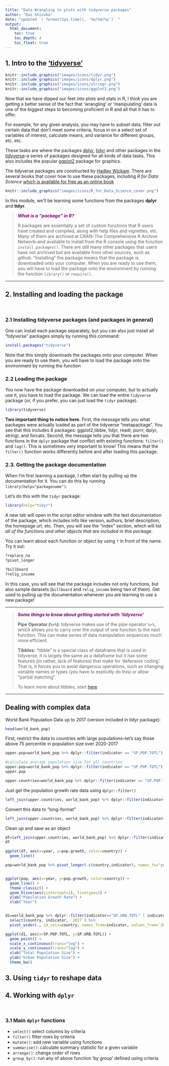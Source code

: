 ```yaml
---
title: "Data Wrangling to plots with tidyverse packages"
author: "Dai Shizuka"
date: "updated `r format(Sys.time(), '%m/%d/%y')` "
output: 
  html_document:
    toc: true
    toc_depth: 4
    toc_float: true
---
```


## 1. Intro to the ['tidyverse'](https://www.tidyverse.org/)

```r
knitr::include_graphics("images/icons/tidyr.png")
knitr::include_graphics("images/icons/dplyr.png")
knitr::include_graphics("images/icons/stringr.png")
knitr::include_graphics("images/icons/ggplot2.png")
```

Now that we have dipped our feet into plots and stats in R, I think you are getting a better sense of the fact that 'wrangling' or 'manipulating' data is one of the biggest steps to becoming proficient in R and all that it has to offer. 

For example, for any given analysis, you may have to subset data, filter out certain data that don't meet some criteria, focus in on a select set of variables of interest, calculate means, and variance for different groups, etc. etc. 

These tasks are where the packages [dplyr](https://dplyr.tidyverse.org/), [tidyr](https://tidyr.tidyverse.org/) and other packages in the [tidyverse](https://www.tidyverse.org/)--a series of packages designed for all kinds of data tasks. This also includes the popular [ggplot2](https://ggplot2.tidyverse.org/) package for graphics. 

The tidyverse packages are constructed by [Hadley Wickam](http://hadley.nz/). There are several books that cover how to use these packages, including *R for Data Science* [which is available for free as an online book](https://r4ds.had.co.nz/)

```r
knitr::include_graphics("images/icons/R_for_Data_Science_cover.png")
```

In this module, we'll be learning some functions from the packages **dplyr** and **tidyr**. 

><span style="color:purple">***What is a "package" in R?***</span>
>
>R packages are essentially a set of custom functions that R users have created and compiled, along with help files and vignettes, etc. Many of them are archived at CRAN--The Comprehensive R Archive Network--and available to install from the R console using the function `install.packages()`. There are still many other packages that users have not archived but are available from other sources, such as github. "Installing" the package means that the package is downloaded onto your computer. When you are ready to use them, you will have to load the package onto the environment by running the function `library()` or `require()`. 



***


## 2. Installing and loading the package

<br>

### 2.1 Installing tidyverse packages (and packages in general)

One can install each package separately, but you can also just install all "tidyverse" packages simply by running this command:

```r
install.packages("tidyverse")
```

Note that this simply downloads the packages onto your computer. When you are ready to use them, you will have to load the package onto the environment by running the function

### 2.2 Loading the package

You now have the package downloaded on your computer, but to actually use it, you have to load the package. We can load the entire `tidyverse` package (or, if you prefer, you can just load the `tidyr` package).

```r
library(tidyverse)
```

**Two important thing to notice here.** First, the message tells you what packages were actually loaded as part of the tidyverse "metapackage". You see that this includes 8 packages: ggplot2,tibble, tidyr, readr, purrr, dplyr, stringr, and forcats. Second, the message tells you that there are two functions in the `dplyr` package that conflict with existing functions: `filter()` and `lag()`. This is sometimes very important to know! This means that the `filter()` function works differently before and after loading this package.

### 2.3. Getting the package documentation

When I'm first learning a package, I often start by pulling up the documentation for it. You can do this by running `library(help="packagename")`.

Let's do this with the `tidyr` package:

```r
library(help="tidyr")
```

A new tab will open in the script editor window with the text documentation of the package, which includes info like version, authors, brief description, the homepage url, etc. Then, you will see the "index" section, which will list *all of the functions and other objects that are included in this package*. 

You can learn about each function or object by using `?` in front of the name. Try it out:

```r
?replace_na
?pivot_longer

?billboard
?relig_income
```

In this case, you will see that the package includes not only functions, but also sample datasets (`billboard` and `relig_income` being two of them). Get used to pulling up the documentation whenever you are learning to use a new package!

***

><span style="color:purple">***Some things to know about getting started with 'tidyverse'***</span>
>
>**Pipe Operator (`%>%`):**
>tidyverse makes use of the pipe operator `%>%`, which allows you to carry over the output of one function to the next function. This can make series of data manipulation sequences much more efficient. 
>
>**Tibbles:**
>"tibble" is a special class of dataframe that is used in tidyverse. It is largely the same as a dataframe but it has some features (or rather, lack of features) that make for 'defensive coding'. That is, it forces you to avoid dangerous operations, such as changing variable names or types (you have to explicitly do this) or allow "partial matching".
>
>To learn more about tibbles, start [here](https://tibble.tidyverse.org/)


***

## Dealing with complex data

World Bank Population Data up to 2017 (version included in tidyr package):

```r
head(world_bank_pop)
```
First, restrict the data to countries with large populations--let's say those above 75 percentile in population size over 2020-2017

```r
upper.pop=world_bank_pop %>% dplyr::filter(indicator == "SP.POP.TOTL") %>% pull(`2017`) 
```

```r
#calculate average population size for all countries
upper.pop=world_bank_pop %>% dplyr::filter(indicator == "SP.POP.TOTL") %>% pull(`2017`) %>% quantile(., probs=0.9, na.rm=T)
upper.pop

upper.countries=world_bank_pop %>% dplyr::filter(indicator == "SP.POP.TOTL") %>% dplyr::filter(`2017` > upper.pop) %>% select(country)
```

Just get the population growth rate data using `dplyr::filter()`

```r
left_join(upper.countries, world_bank_pop) %>% dplyr::filter(indicator=="SP.POP.GROW")
```

Convert this data to "long-format"

```r
left_join(upper.countries, world_bank_pop) %>% dplyr::filter(indicator=="SP.POP.GROW") %>% pivot_longer(-c(country,indicator), names_to="year")
```
Clean up and save as an object

```r
df=left_join(upper.countries, world_bank_pop) %>% dplyr::filter(indicator=="SP.POP.GROW") %>% pivot_longer(-c(country,indicator), names_to="year") %>% select(-indicator) %>% mutate(pop.growth=value, .keep="unused") %>% mutate(year=as.numeric(year))
df
```

```r
ggplot(df, aes(x=year, y=pop.growth, color=country)) +
  geom_line()
```

```r

pop=world_bank_pop %>% pivot_longer(-c(country,indicator), names_to="year") %>% mutate(year=as.numeric(year)) %>% dplyr::filter(country=="CAN" | country=="USA" | country=="MEX") %>% dplyr::filter(indicator=="SP.POP.GROW") %>% mutate(pop.growth=value)


ggplot(pop, aes(x=year, y=pop.growth, color=country)) + 
  geom_line() +
  theme_classic() +
  geom_hline(aes(yintercept=1), linetype=2) +
  ylab("Population Growth Rate") +
  xlab("Year")


d1=world_bank_pop %>% dplyr::filter(indicator=="SP.URB.TOTL" | indicator=="SP.POP.TOTL") %>%
  select(country, indicator, `2017`) %>%
  pivot_wider(., id_cols=country, names_from=indicator, values_from=`2017`)

ggplot(d1, aes(x=SP.POP.TOTL, y=SP.URB.TOTL)) +
  geom_point() +
  scale_x_continuous(trans="log") +
  scale_y_continuous(trans="log") +
  xlab("Total Population Size") +
  ylab("Urban Population Size") +
  theme_bw()

```



## 3. Using `tidyr` to reshape data



## 4. Working with `dplyr`

<br>

### 3.1 Main `dplyr` functions

* `select()` select columns by criteria
* `filter()` filter rows by criteria
* `mutate()`: add new variable using functions
* `summarise()`: calculate summary statistic for a given variable
* `arrange()`: change order of rows
* `group_by()`: run any of above function 'by group' defined using criteria

<br>


